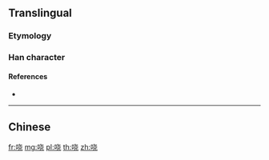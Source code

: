 {{character info/new}}
{{also|嘵}}
==Translingual==

===Etymology===
{{Han simp|嘵|f=堯|t=尧}}

===Han character===
{{Han char|rn=30|rad=口|as=06|sn=9|four=|canj=RJPU|ids=⿰口尧}}

====References====
* {{Han ref|kx=0189.271|hdz=10614.020|uh=54D3|ud=21715}}

----

==Chinese==
{{zh-see|嘵}}

[[fr:哓]]
[[mg:哓]]
[[pl:哓]]
[[th:哓]]
[[zh:哓]]
